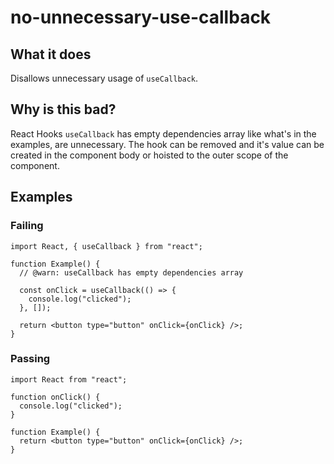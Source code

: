 # no-unnecessary-use-callback

## What it does

Disallows unnecessary usage of `useCallback`.

## Why is this bad?

React Hooks `useCallback` has empty dependencies array like what's in the examples, are unnecessary. The hook can be removed and it's value can be created in the component body or hoisted to the outer scope of the component.

## Examples

### Failing

```tsx
import React, { useCallback } from "react";

function Example() {
  // @warn: useCallback has empty dependencies array

  const onClick = useCallback(() => {
    console.log("clicked");
  }, []);

  return <button type="button" onClick={onClick} />;
}
```

### Passing

```tsx
import React from "react";

function onClick() {
  console.log("clicked");
}

function Example() {
  return <button type="button" onClick={onClick} />;
}
```
